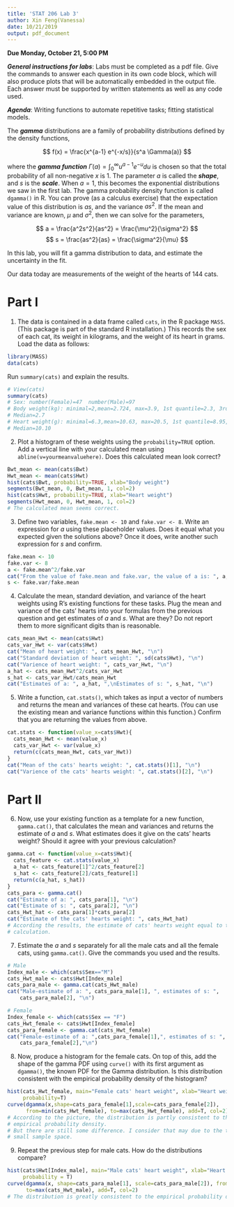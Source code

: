 ```yaml
---
title: 'STAT 206 Lab 3'
author: Xin Feng(Vanessa)
date: 10/21/2019
output: pdf_document
---
```


**Due Monday, October 21, 5:00 PM**

***General instructions for labs***: Labs must be completed as a pdf file.  Give the commands to answer each question in its own code block, which will also produce plots that will be automatically embedded in the output file. Each answer must be supported by written statements as well as any code used. 

***Agenda***: Writing functions to automate repetitive tasks; fitting statistical models.

The ***gamma*** distributions are a family of probability distributions defined by the density functions,

$$ f(x) = \frac{x^{a-1} e^{-x/s}}{s^a \Gamma(a)} $$

where the ***gamma function*** $\Gamma(a) = \int_{0}^{\infty}{u^{a-1} e^{-u} du}$ is chosen so that the total probability of all non-negative $x$ is 1. The parameter $a$ is called the ***shape***, and $s$ is the ***scale***.  When $a=1$, this becomes the exponential distributions we saw in the first lab.  The gamma probability density function is called `dgamma()` in R.  You can prove (as a calculus exercise) that the expectation value of this distribution is $as$, and the variance $as^2$.  If the mean and variance are known, $\mu$ and $\sigma^2$, then we can solve for the parameters,

$$ a = \frac{a^2s^2}{as^2} = \frac{\mu^2}{\sigma^2} $$
$$ s = \frac{as^2}{as} = \frac{\sigma^2}{\mu} $$

In this lab, you will fit a gamma distribution to data, and estimate the
uncertainty in the fit.

Our data today are measurements of the weight of the hearts of 144 cats.

Part I
==========

1. The data is contained in a data frame called `cats`, in the R package `MASS`.  (This package is part of the standard R installation.)  This records the sex of each cat, its weight in kilograms, and the weight of its heart in grams.  Load the data as follows:

```r
library(MASS)
data(cats)
```

Run `summary(cats)` and explain the results.
```r
# View(cats)
summary(cats)
# Sex: number(Female)=47  number(Male)=97
# Body weight(kg): minimal=2,mean=2.724, max=3.9, 1st quantile=2.3, 3rd quantile=3.025, 
# Median=2.7
# Heart weight(g): minimal=6.3,mean=10.63, max=20.5, 1st quantile=8.95, 3rd quantile=12.12,
# Median=10.10
```
2. Plot a histogram of these weights using the `probability=TRUE` option. Add a vertical line with your calculated mean using `abline(v=yourmeanvaluehere)`. Does this calculated mean look correct?
```r
Bwt_mean <- mean(cats$Bwt)
Hwt_mean <- mean(cats$Hwt)
hist(cats$Bwt, probability=TRUE, xlab="Body weight")
segments(Bwt_mean, 0, Bwt_mean, 1, col=2)
hist(cats$Hwt, probability=TRUE, xlab="Heart weight")
segments(Hwt_mean, 0, Hwt_mean, 1, col=2)
# The calculated mean seems correct.
```
3. Define two variables, `fake.mean <- 10` and `fake.var <- 8`. Write an expression for $a$ using these placeholder values. Does it equal what you expected given the solutions above? Once it does, write another such expression for $s$ and confirm.
```r
fake.mean <- 10
fake.var <- 8
a <- fake.mean^2/fake.var
cat("From the value of fake.mean and fake.var, the value of a is: ", a, "\n")
s <- fake.var/fake.mean
```
4. Calculate the mean, standard deviation, and variance of the heart weights using R's existing functions for these tasks. Plug the mean and variance of the cats' hearts into your formulas from the previous question and get estimates of $a$ and $s$.  What are they?  Do not report them to more significant digits than is reasonable.
```r
cats_mean_Hwt <- mean(cats$Hwt)
cats_var_Hwt <- var(cats$Hwt)
cat("Mean of heart weight: ", cats_mean_Hwt, "\n")
cat("Standard deviation of heart weight: ", sd(cats$Hwt), "\n")
cat("Varience of heart weight: ", cats_var_Hwt, "\n")
a_hat <- cats_mean_Hwt^2/cats_var_Hwt
s_hat <- cats_var_Hwt/cats_mean_Hwt
cat("Estimates of a: ", a_hat, ",\nEstimates of s: ", s_hat, "\n")
```
5. Write a function, `cat.stats()`, which takes as input a vector of numbers and returns the mean and variances of these cat hearts. (You can use the existing mean and variance functions within this function.) Confirm that you are returning the values from above.
```r
cat.stats <- function(value_x=cats$Hwt){
  cats_mean_Hwt <- mean(value_x)
  cats_var_Hwt <- var(value_x)
  return(c(cats_mean_Hwt, cats_var_Hwt))
}
cat("Mean of the cats' hearts weight: ", cat.stats()[1], "\n")
cat("Varience of the cats' hearts weight: ", cat.stats()[2], "\n")
```

Part II
=======

6. Now, use your existing function as a template for a new function, `gamma.cat()`, that calculates the mean and variances and returns the estimate of $a$ and $s$. What estimates does it give on the cats' hearts weight? Should it agree with your previous calculation?
```r
gamma.cat <- function(value_x=cats$Hwt){
  cats_feature <- cat.stats(value_x)
  a_hat <- cats_feature[1]^2/cats_feature[2]
  s_hat <- cats_feature[2]/cats_feature[1]
  return(c(a_hat, s_hat))
}
cats_para <- gamma.cat()
cat("Estimate of a: ", cats_para[1], "\n")
cat("Estimate of s: ", cats_para[2], "\n")
cats_Hwt_hat <- cats_para[1]*cats_para[2]
cat("Estimate of the cats' hearts weight: ", cats_Hwt_hat)
# According the results, the estimate of cats' hearts weight equal to the previous 
# calculation.
```
7. Estimate the $a$ and $s$ separately for all the male cats and all the female cats, using `gamma.cat()`. Give the commands you used and the results.
```r
# Male
Index_male <- which(cats$Sex=="M")
cats_Hwt_male <- cats$Hwt[Index_male]
cats_para_male <- gamma.cat(cats_Hwt_male)
cat("Male-estimate of a: ", cats_para_male[1], ", estimates of s: ", 
    cats_para_male[2], "\n")

# Female
Index_female <- which(cats$Sex == "F")
cats_Hwt_female <- cats$Hwt[Index_female]
cats_para_female <- gamma.cat(cats_Hwt_female)
cat("Female-estimate of a: ",cats_para_female[1],", estimates of s: ",
    cats_para_female[2],"\n")
```
8. Now, produce a histogram for the female cats. On top of this, add the shape of the gamma PDF using `curve()` with its first argument as `dgamma()`, the known PDF for the Gamma distribution. Is this distribution consistent with the empirical probability density of the histogram?
```r
hist(cats_Hwt_female, main="Female cats' heart weight", xlab="Heart weight", 
     probability=T)
curve(dgamma(x,shape=cats_para_female[1],scale=cats_para_female[2]), 
      from=min(cats_Hwt_female), to=max(cats_Hwt_female), add=T, col=2)
# According to the picture, the distribution is partly consistent to the 
# empirical probability density.
# But there are still some difference. I consider that may due to the too 
# small sample space. 
```
9. Repeat the previous step for male cats. How do the distributions compare?
```r
hist(cats$Hwt[Index_male], main="Male cats' heart weight", xlab="Heart weight", ylim=c(0,0.2),
     probability = T)
curve(dgamma(x, shape=cats_para_male[1], scale=cats_para_male[2]), from=min(cats_Hwt_male),  
      to=max(cats_Hwt_male), add=T, col=2)
# The distribution is greatly consistent to the empirical probability density.
```
